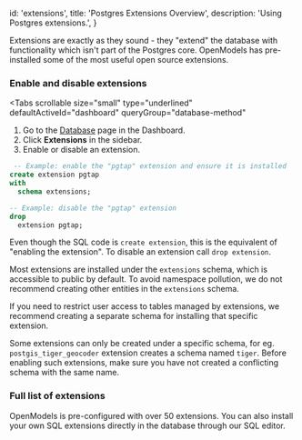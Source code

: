 
  id: 'extensions',
  title: 'Postgres Extensions Overview',
  description: 'Using Postgres extensions.',
}

Extensions are exactly as they sound - they "extend" the database with functionality which isn't part of the Postgres core.
OpenModels has pre-installed some of the most useful open source extensions.

### Enable and disable extensions

<Tabs
  scrollable
  size="small"
  type="underlined"
  defaultActiveId="dashboard"
  queryGroup="database-method"
>
<TabPanel id="dashboard" label="Dashboard">

1. Go to the [Database](https://open-models-platform.com/dashboard/project/_/database/tables) page in the Dashboard.
2. Click **Extensions** in the sidebar.
3. Enable or disable an extension.

</TabPanel>
<TabPanel id="sql" label="SQL">

```sql
 -- Example: enable the "pgtap" extension and ensure it is installed
create extension pgtap
with
  schema extensions;

-- Example: disable the "pgtap" extension
drop
  extension pgtap;
```

Even though the SQL code is `create extension`, this is the equivalent of "enabling the extension".
To disable an extension call `drop extension`.

</TabPanel>
</Tabs>

<Admonition type="note">

Most extensions are installed under the `extensions` schema, which is accessible to public by default. To avoid namespace pollution, we do not recommend creating other entities in the `extensions` schema.

If you need to restrict user access to tables managed by extensions, we recommend creating a separate schema for installing that specific extension.

Some extensions can only be created under a specific schema, for eg. `postgis_tiger_geocoder` extension creates a schema named `tiger`. Before enabling such extensions, make sure you have not created a conflicting schema with the same name.

</Admonition>

### Full list of extensions

OpenModels is pre-configured with over 50 extensions. You can also install your own SQL extensions directly in the database through our SQL editor.

<Extensions />


